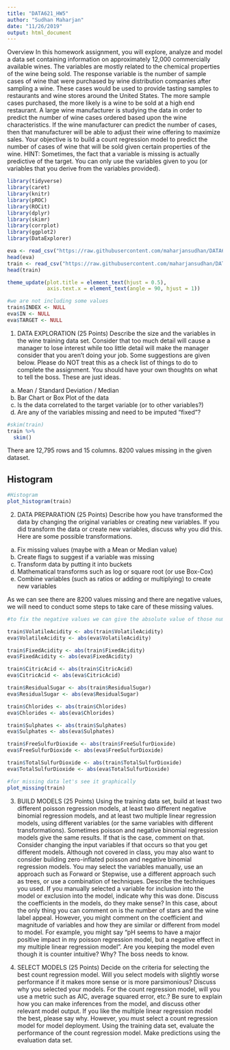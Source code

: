 ```yaml
---
title: "DATA621_HW5"
author: "Sudhan Maharjan"
date: "11/26/2019"
output: html_document
---
```


                
Overview
In this homework assignment, you will explore, analyze and model a data set containing information on approximately 12,000 commercially available wines. The variables are mostly related to the chemical properties of the wine being sold. The response variable is the number of sample cases of wine that were purchased by wine distribution companies after sampling a wine. These cases would be used to provide tasting samples to restaurants and wine stores around the United States. The more sample cases purchased, the more likely is a wine to be sold at a high end restaurant. A large wine manufacturer is studying the data in order to predict the number of wine cases ordered based upon the wine characteristics. If the wine manufacturer can predict the number of cases, then that manufacturer will be able to adjust their wine offering to maximize sales.
Your objective is to build a count regression model to predict the number of cases of wine that will be sold given certain properties of the wine. HINT: Sometimes, the fact that a variable is missing is actually predictive of the target. You can only use the variables given to you (or variables that you derive from the variables provided). 

```r
library(tidyverse)
library(caret)
library(knitr)
library(pROC)
library(ROCit)
library(dplyr)
library(skimr)
library(corrplot)
library(ggplot2)
library(DataExplorer)

eva <- read_csv("https://raw.githubusercontent.com/maharjansudhan/DATA621/master/wine-evaluation-data.csv")
head(eva)
train <- read_csv("https://raw.githubusercontent.com/maharjansudhan/DATA621/master/wine-training-data.csv")
head(train)


```

```r
theme_update(plot.title = element_text(hjust = 0.5), 
             axis.text.x = element_text(angle = 90, hjust = 1))
```


```r
#we are not including some values
train$INDEX <- NULL
eva$IN <- NULL
eva$TARGET <- NULL
```

1. DATA EXPLORATION (25 Points)
Describe the size and the variables in the wine training data set. Consider that too much detail will cause a manager to lose interest while too little detail will make the manager consider that you aren’t doing your job. Some suggestions are given below. Please do NOT treat this as a check list of things to do to complete the assignment. You should have your own thoughts on what to tell the boss. These are just ideas.
a. Mean / Standard Deviation / Median
b. Bar Chart or Box Plot of the data
c. Is the data correlated to the target variable (or to other variables?)
d. Are any of the variables missing and need to be imputed “fixed”?

```r
#skim(train)
train %>%
  skim()
```

There are 12,795 rows and 15 columns. 8200 values missing in the given dataset.

## Histogram
```r
#Histogram
plot_histogram(train)
```


2. DATA PREPARATION (25 Points)
Describe how you have transformed the data by changing the original variables or creating new variables. If you did transform the data or create new variables, discuss why you did this. Here are some possible transformations.
a. Fix missing values (maybe with a Mean or Median value)
b. Create flags to suggest if a variable was missing
c. Transform data by putting it into buckets
d. Mathematical transforms such as log or square root (or use Box-Cox)
e. Combine variables (such as ratios or adding or multiplying) to create new variables

As we can see there are 8200 values missing and there are negative values, we will need to conduct some steps to take care of these missing values.

```r
#to fix the negative values we can give the absolute value of those numbers since we don't have the exact info why they have negative value

train$VolatileAcidity <- abs(train$VolatileAcidity)
eva$VolatileAcidity <- abs(eva$VolatileAcidity)

train$FixedAcidity <- abs(train$FixedAcidity)
eva$FixedAcidity <- abs(eva$FixedAcidity)

train$CitricAcid <- abs(train$CitricAcid)
eva$CitricAcid <- abs(eva$CitricAcid)

train$ResidualSugar <- abs(train$ResidualSugar)
eva$ResidualSugar <- abs(eva$ResidualSugar)

train$Chlorides <- abs(train$Chlorides)
eva$Chlorides <- abs(eva$Chlorides)

train$Sulphates <- abs(train$Sulphates)
eva$Sulphates <- abs(eva$Sulphates)

train$FreeSulfurDioxide <- abs(train$FreeSulfurDioxide)
eva$FreeSulfurDioxide <- abs(eva$FreeSulfurDioxide)

train$TotalSulfurDioxide <- abs(train$TotalSulfurDioxide)
eva$TotalSulfurDioxide <- abs(eva$TotalSulfurDioxide)

```

```r
#for missing data let's see it graphically
plot_missing(train)
```

3. BUILD MODELS (25 Points)
Using the training data set, build at least two different poisson regression models, at least two different negative binomial regression models, and at least two multiple linear regression models, using different variables (or the same variables with different transformations). Sometimes poisson and negative binomial regression models give the same results. If that is the case, comment on that. Consider changing the input variables if that occurs so that you get different models. Although not covered in class, you may also want to consider building zero-inflated poisson and negative binomial regression models. You may select the variables manually, use an approach such as Forward or Stepwise, use a different approach such as trees, or use a combination of techniques. Describe the techniques you used. If you manually selected a variable for inclusion into the model or exclusion into the model, indicate why this was done.
Discuss the coefficients in the models, do they make sense? In this case, about the only thing you can comment on is the number of stars and the wine label appeal. However, you might comment on the coefficient and magnitude of variables and how they are similar or different from model to model. For example, you might say “pH seems to have a major positive impact in my poisson regression model, but a negative effect in my multiple linear regression model”. Are you keeping the model even though it is counter intuitive? Why? The boss needs to know.



4. SELECT MODELS (25 Points)
Decide on the criteria for selecting the best count regression model. Will you select models with slightly worse performance if it makes more sense or is more parsimonious? Discuss why you selected your models.
For the count regression model, will you use a metric such as AIC, average squared error, etc.? Be sure to explain how you can make inferences from the model, and discuss other relevant model output. If you like the multiple linear regression model the best, please say why. However, you must select a count regression model for model deployment. Using the training data set, evaluate the performance of the count regression model. Make predictions using the evaluation data set.
